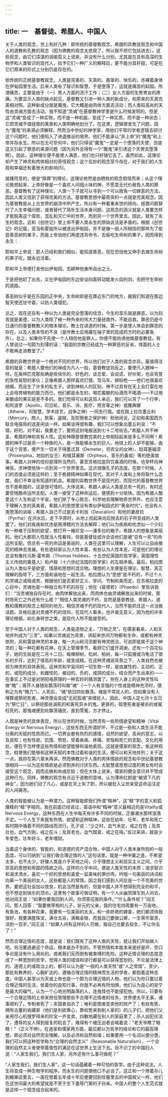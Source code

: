 ```yaml
---
---
---
```

title: 一　基督徒、希腊人、中国人
---




关于人类的观念，世上有好几种：即传统的基督教观念，希腊的异教徒观念和中国人的道教和孔教的观念（因为佛教的观念太悲观了，所以我不把它包括进去）。这些观念，由它们深湛的讽喻意义上说来，并没有什么分别，尤其是在具有高深的生物学和人类智识的现代人，给予它们一种广义的解释后，更不能分其轩轾，可是在它们原来的形式上分别仍是存在的。

依传统的正统基督教观念，人类是完善的、天真的、愚笨的、快乐的，赤裸着身体在伊甸园里生活。后来人类有了智识和智慧，于是堕落了，这就是痛苦的起因。所谓痛苦，主要是由于（一）男人方面的流汗工作；（二）女人方面的生男育女的疼痛。为要显示人类的缺点起见，基督教又引进一种人类的新成分，和原来的天真完美相对照。这种新成分就是魔鬼，它大概是由肉体方面去活动；而人类较高尚的天性由灵魂方面去活动，我不知道“灵魂”在基督教神学里是什么时候发明的，但是这“灵魂”变成了一种实物，而不是一种机能，变成了一种实质，而不是一种状态；它把灵魂不值拯救的禽兽和人类明确地划分了。在这里，逻辑便发生了问题，因为“魔鬼”的来源必须解释，然而当中世纪的神学家，用他们平常的学者逻辑去研讨这个问题时，他们便陷入了进退维谷的境界。他们不能承认“非上帝”的“魔鬼”和上帝并存永生。所以在无可奈何中，他们只得说“魔鬼”一定是一个堕落的天使，但是这又引起了罪恶的来源问题（因为另外总得有一个“魔鬼”来引诱这个天使去堕落啊）。因此，这种理论便不能使人满意，他们也只好随它去了。虽然如此，这理论却产生了神灵和肉体相对的奇怪观念；这个玄妙的观念至今存在，对于我们的人生观和幸福还有着很大的影响[5]。

接踵而至的，便是“赎罪”的理论，这理论依然是由牺牲的观念假借而来；从这个理论推想起来，上帝好像是一个喜欢人间烟火味的神，不愿意无代价赦免人类的罪恶。基督教有了这种理论，人类一下子就可以寻到一个可以赦免一切罪恶的方法，因此人类又找到了获得完美的方法。基督教思想中最奇突的一点就是完美观念。因为基督教是从上古世界的崩溃中所产生，所以有一种着重来世的倾向，拯救问题替代了人生幸福问题，或者替代了简朴生活本身问题。这观念的涵义就是人类要怎样才能脱离这个腐败、混乱和灭亡中的世界，而到另一个世界里去。因此，就有了永生的观念。这和《创世记》里上帝不要人类永生的原始说法是矛盾的。根据《创世记》的记载，亚当和夏娃所以被逐出伊甸园，并不是像一般人所相信的那样为了偷尝善恶树的果子，而是上帝怕他们再度违背命令，去偷吃生命树的果子，因而得到永生：

耶和华上帝说：那人已经和我们相似，能知道善恶，现在恐怕他又伸手去摘生命树的果子吃，就永远活着。

耶和华上帝便打发他出伊甸园，去耕种他身所自出之土。

于是把他赶了出去，又在伊甸园的东边安设四面转动能发火焰的剑，去把守生命树的道路。

善恶树似乎是在乐园的正中央，生命树却是在靠近东门的地方，据我们知道在那边智天使还驻守着，以防人类侵犯。

总之，现在还存有一种以为人类是完全堕落的信念，今生的享乐就是罪恶，以为刻苦就是美德，以为人类除了被一种外来的伟大力量拯救外，不能自救。罪恶仍是今日通行的基督教教义的根本理论。教士在讲道的时候，第一步是使人体会到罪恶的存在，以及人类本性的不良（是传教士应用藏在袖子里的现成药方时的必要条件）。总之，如果你不先使一个人相信他是罪人，你便不能劝诱他做基督教徒。有人曾说过一句颇为刻薄的话：“我国的宗教已经成为一种罪恶的反省，体面的人士不敢再走进教堂了。”

希腊的异教世界是一个绝对不同的世界，所以他们对于人类的观念亦异。最值得注意的就是：希腊人要他们的神成为凡人一般，基督教徒则反之，要使凡人跟神一样。在奥林匹克那些确是些快乐的、好色的、谈恋爱、会说谎、好吵架，也会背誓的急性易怒的家伙；正像希腊人那样喜欢打猎、驾马车、掷标枪——他们也很喜欢结婚，而且生了许多的私生子。讲到神和人的区别，神不过具有在天上会打雷在地上会培育植物的能力而已，他们都是永生的，喝花蜜酿的仙酒而不喝酒——不过用来酿成的果实是差不多的。我们觉得可以和这班人亲近，我们可以背了一个行李，和阿波罗（Apollo，司日轮，音乐、诗、医疗、预言等之神）或雅典娜（Athene，司智慧，学术技艺，战争之神）一同去行猎。或在路上拉住墨丘利（Mercury，商人，旅客，盗贼，及狡猾者之保护神）和他闲谈，正如和美国西方联合电报局的送差闲谈一样。如果谈得很有趣，我们可以想象出墨丘利说：“不错，好的，对不起，我要走了，要把这封电报送到七十二号街去。”希腊人并不神圣，希腊的神却具有人性。这些神跟基督教完美的上帝相较起来是多么不同啊！希腊的神不过是另一个种族的人，是一族能够永生的巨人，地球上的人却不能够。由于这个背景，便产生一切关于得墨忒耳（Demeter，司农业的女神）、珀耳塞福涅（Proserpina，地狱的女王）和俄耳甫斯（Orpheus，音乐的鼻祖）等的绝美故事。希腊人对神的信仰是理所当然的，甚至苏格拉底将饮毒酒的时候，也举杯向神祷告，求神使他快一点到另一个世界里去。这点很像孔子的态度。在那个时候，人们的态度必须是这样的；至于希腊精神如果在现代，其对于人类和上帝将取什么态度，我们不幸没有知道的机会。希腊的异教世界不是现代的，而现代的基督教世界也不是希腊的，这是很可惜的。大体说来，希腊人承认人类是总有一死的，有时还要受残酷命运所支配。人类一接受了这种命运后，便感到十分愉快。因为希腊人酷爱这个人生和这个宇宙，他们除了专心致志，科学地去理解物质世界外，也应注意于理解人生的真美善。希腊人的思想里没有类似伊甸园式的“黄金时代”，也没有人类堕落的讽喻；希腊人自己不过是丢卡利翁（Deucalion）和他的妻皮拉（Pyrrha）在洪水后，走下平原时，从地上拾起来向后抛去的石子所变成的人类罢了。他们对疾病和忧虑是用滑稽的方法去解释；他们以为疾病和忧虑似一个少妇有一种难于压制的欲望，想打开一箱珍宝——潘多拉的箱子。希腊人的想象是美丽的。他们大都把人性就当人性看待，但是基督徒或许会说他们是被“总有一死”的命运所支配。但总有一死的命运是美丽的，人类在这里可以理解，人生可以让自由推究的精神去发展。有些诡辩家认为人性本善，有些认为人性本恶，可是他们的理论总没有像托马斯·霍布斯（Thomas Hobbes，十五世纪英国的哲学家，英国理性主义传统的奠基人）和卢梭（十六世纪法国的哲学家）的互相矛盾。最后，柏拉图认为人类似乎是欲望、情感和思想的混合物。理想的人生便是在理论、智慧、真正理解的指导下，三方面和谐地在一起生活。柏拉图认为“思想”是不朽的，不过个人的灵魂之或贱或贵，根据他们是否爱好正义、学问、节制和美而定。在苏格拉底的心目中，灵魂也是一种独立和不朽的存在；他在《斐德若》（Phaedo）里告诉我们：“当灵魂独自存在时，由肉体解放出来，而肉体也由灵魂解放出来的时候，那时除死亡之外还有什么呢？”相信人类灵魂的不朽，显然是基督教徒、希腊人、道教和儒教的观念上相同的地方。相信灵魂不朽的现代人，当然不能抓住这一点当做话题。苏格拉底对灵魂不朽的信仰，在现代人看来，也许毫无意义，因为他的许多理论根据，如化身转世之类，是现代人所不能接受的。

至于中国人对于人类的观念，人类是造物之主，“万物之灵”。在儒家看来，人和天地并列成为“三灵”。如果以灵魂说为背景，讲起来世间万物都有生命，或都有神灵依附，风和雷是神灵的本身，每一大山和河流都有神灵统治，可说即是属于这个神灵的；每一种花都有花神，在天上管理季节，看顾它们盛开凋谢。还有一个百花仙子，她的生辰是在二月十二日。每棵柳树、松树、柏树，每一只狐狸或乌龟活了很长的岁月，达到了很高的年龄，就变成精。在这种灵魂说背景之下，人类自然也被视为神灵的具体表现。这神灵和宇宙间的一切生物一样，是由雄性的、主动的、正的，或阳的成分，和雌性的、被动的、负的，或阴的成分，结合而产生出来的——在事实上不过是对阴阳电原理的一种玄妙的猜测罢了。附在人身上的这种灵性叫做“魄”；离开人身随处飘荡时叫做“魂”（一个人有坚强的个性或是精神充沛时，便称之为有“魄力”）。人死后，“魂”依旧四处飘荡。魂是不常扰人的，但如果没有人埋葬或祭祀死者，神灵便会变成“无祀孤魂”来缠扰人，因此，中国人定七月十五日为“祭亡日”，以祭祀那些溺死的和客死异乡的鬼。更甚的，假使死者是被杀的或冤枉死的，那鬼魂便到处飘荡骚扰，直到雪冤，方才停止。

人既是神灵的具体表现，所以在世的时候，当然须有一些热情欲望和精神（Vital Energy or Nervous Energy），这些东西无所谓好坏，不过是一些和人类生活不能分离的天赋的性质而已。一切男女都有热烈的感情，自然的欲望，高尚的意志，以及良知；也有性欲、饥饿、愤怒，受着疾病、疼痛、苦恼和死亡的支配。文化的用处，便在于怎样使这些热情和欲望能够和谐地表现。这就是儒家的观念，依这种观念，假使我们能够和这种天赋的本性过着和谐的生活，便可以和天地并列；关于这一点，我将在第六章末再讲。然而佛教对于人类的肉体情欲的观念和中世纪基督教很相同——以为这些情欲是必须割弃的讨厌东西。太聪慧或思想过度的男女有时会接受这个观念，因而去做和尚或尼姑；但在大体上说来，儒家的健全意识并不赞成这种行为。同样，佛教的观念有点近于道教的意味，认为薄命红颜是“被谪下凡的神女”，因为她们动了凡心，或是在天上失了职，所以被贬入尘世来受这命运注定的人间痛苦。

人类的智能被认为是一种潜力。这种智能即我们所谓“精神”，这“精”字的意义和狐狸精的“精”字相同。我在前面已经说过，英语中和“精神”意义最相近的是Vitality或Nervous Energy，这种东西在人生中每天有许多不同的时候，正像潮水那样涨落不定。一个人生下来就有热情、欲望和这种精神，这些在幼年、壮年、老年和死亡各时期中循着不同的路线而流行。孔子说：“少之时，血气未定，戒之在色；及其壮也，血气方刚，戒之在斗；及其老也，血气既衰，戒之在得。”反过来讲，就是少年爱色，壮年好斗，老年嗜财。

当着这个身体的、智能的，和道德的资产混合物，中国人对于人类本身所抱的一般态度，可以归纳到“让我们做合理近情的人”这句话里。就是一种中庸之道，不希望太多，也不太少。好像人类是介乎天地之间，介乎理想主义和现实主义之间，介乎崇高的思想和卑鄙的情欲之间。这样的介乎中间，便是人类天性的本质；渴求智识和渴求清水，喜欢一个好的思想和喜爱一盆美味的笋炒肉，吟哦一句美丽的诗词和向慕一个美丽的女人，这些都是人的常情。因之我们感到人间总是一个不完美的世界。要把这社会加以改良，机会当然是有的，但是中国人并不想得到完全的和平，也不想达到快乐的顶点。这里有个故事可做证明。有一个人从幽冥降生到人间去，他对阎王说：“如果你要我回到人间，你须答应我的条件。”“什么条件呢？”阎王问。那人回答：“我要做宰相的儿子，状元的父亲，我的住宅四周要有一万亩地，有鱼池，有各种花果，我要有一位美丽的太太，和一些娇艳的婢妾，她们都须待我很好，我要满屋珠宝，满仓五谷，满箱金银，而我自己要做公卿，一生荣华富贵，活到一百岁。”阎王说：“如果人间有这样的人可做，我自己也要去投生，不让你去了！”

然而合理近情的态度，就是说：我们既有了这种人类的天性，就让我们开始做人吧。何况要逃避这个命运，根本是办不到的。不管热情和本能本来是好是坏，空口争论是没有什么用处的。或者我们反而倒有被束缚的危险。这种近情合理的态度造成了一种宽恕的哲学，觉得人类的错误和谬行都是可以获得宽恕的，不论是法律上的、道德上的或政治上的，都可以认为是“一般的人类天性”或“人之常情”。至少，那批有教养的、心胸旷达的、遵循合理近情的精神而生活的学者，都抱着这种态度。中国人甚至以为天或上帝也是一个颇为合理近情的人物，他们以为你只要过着合理近情的生活，依着你的良知行事，你就不必再有所怕惧，他们认为良心的安宁是最大的福气，认为一个心地光明磊落的人，连鬼怪也不能侵犯他。所以，只要有一个合理近情的上帝来担任管理那些不合理不近情者的任务，世界便太平无事，诸事顺利了。专制者死了；卖国者自杀了；唯利是图者变卖他的财产了；有权有势，拥有古董的收藏家（他们是利欲熏心，靠权势来剥削人家的）的儿子们，把他们父亲用尽心机搜罗得来的珍宝一齐变卖，四散地藏在别人的家庭里了；杀人凶犯伏法了，遭辱的女人得到报复的机会了，难得有个被压迫者会喊着说：“老天爷瞎了眼睛！”（正义不伸）。在道家和儒家两方面，最后都以为哲学的结论和它的最高理想，即必须对自然完全理解，以及必须和自然和谐；如果要用一个名词以便分类，我们可以把这种哲学称为“合理的自然主义”（Reasonable Naturalism），一个合理的自然主义者便带着兽性的满足在这世界上生活下去。目不识丁的中国妇人说：“人家生我们，我们生人家，另外还有什么事可做呢？”

“人家生我们，我们生人家”，这一句话蕴藏着一种可怕的哲学。由于这种说法，人生将变成一种生物学的程序，而永生的问题便绝口不必谈了。这正和一个搀着孙儿到糖果店里去，一面在想着五年或十年后便要回到坟墓里去的中国祖父一样，他们在这世间最大的希望就是不至于生下羞辱门第的子孙来。中国人的整个人生范式就是这样一个观念组合起来的。